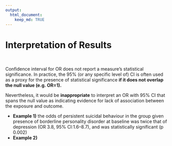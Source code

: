 ```yaml
---
output: 
  html_document:
    keep_md: TRUE
---
```


# Interpretation of Results

&nbsp;

Confidence interval for OR does not report a measure’s statistical significance. In practice, the 95% (or any specific level of) CI is often used as a proxy for the presence of statistical significance __if it does not overlap the null value (e.g. OR=1).__ 

Nevertheless, it would be __inappropriate__ to interpret an OR with 95% CI that spans the null value as indicating evidence for lack of association between the exposure and outcome.

* __Example 1)__ the odds of persistent suicidal behaviour in the group given presence of borderline personality disorder at baseline was twice that of depression (OR 3.8, 95% CI:1.6–8.7), and was statistically significant (p 0.002)
* __Example 2)__
